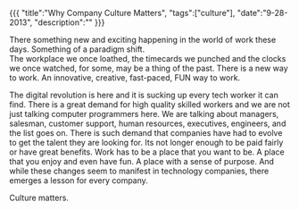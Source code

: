 {{{
    "title":"Why Company Culture Matters",
    "tags":["culture"],
    "date":"9-28-2013",
    "description":""
}}}

There something new and exciting happening in the world of work these days.  Something of a paradigm shift.  
The workplace we once loathed, the timecards we punched and the clocks we once watched, for some, may be 
a thing of the past.  There is a new way to work.  An innovative, creative, fast-paced, FUN way to work.

The digital revolution is here and it is sucking up every tech worker it can find.  There is a great
demand for high quality skilled workers and we are not just talking computer programmers here.  We are talking
about managers, salesman, customer support, human resources, executives, engineers, and the list goes on.  There is 
such demand that companies have had to evolve to get the talent they are looking for.  Its not longer enough
to be paid fairly or have great benefits.  Work has to be a place that you want to be.  A place that 
you enjoy and even have fun.  A place with a sense of purpose.  And while these changes seem to manifest in 
technology companies, there emerges a lesson for every company.  

Culture matters.


